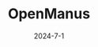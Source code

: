 ---
sort_id: 0
title: 'OpenManus'
date: 2024-7-1
slug: '/projects/open_manus'
description: 'An open-source 3D-printed direct-drive bionic hand.'
featured_image: '/images/open_manus_preview.png'
type: ["robotics", "machine learning", "github"]
state: "in-progress"
url_override: https://github.com/adham-elarabawy/open-manus
---